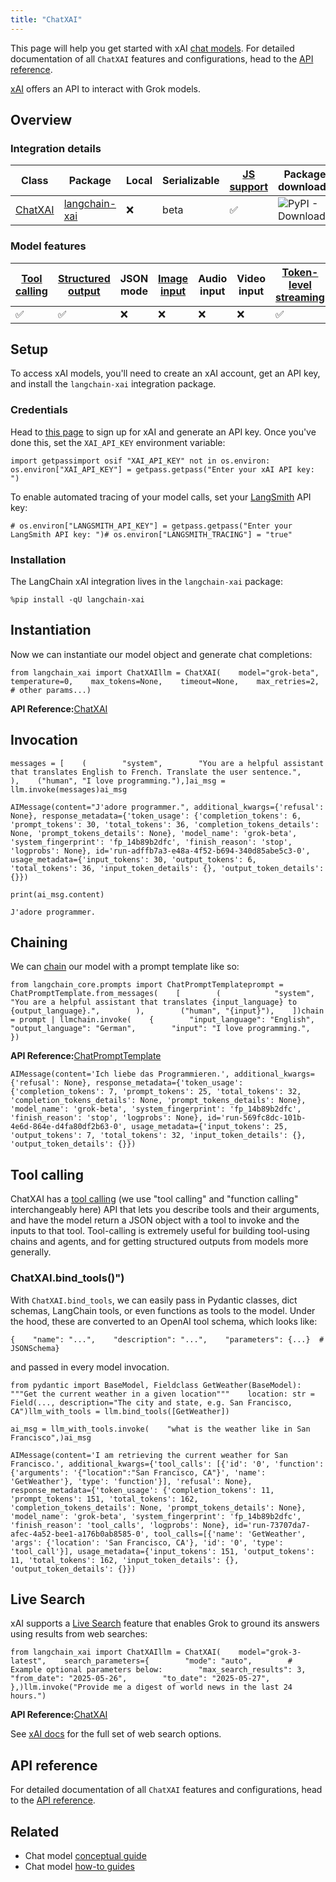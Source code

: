 ```yaml
---
title: "ChatXAI"
---
```


This page will help you get started with xAI [chat models](/src/oss/concepts/chat_models). For detailed documentation of all `ChatXAI` features and configurations, head to the [API reference](https://python.langchain.com/api_reference/xai/chat_models/langchain_xai.chat_models.ChatXAI.html).

[xAI](https://console.x.ai/) offers an API to interact with Grok models.

## Overview

### Integration details

| Class                                                                                                        | Package                                                                    | Local | Serializable | [JS support](https://js.langchain.com/oss/integrations/chat/xai) | Package downloads                                                             | Package latest                                                             |
| ------------------------------------------------------------------------------------------------------------ | -------------------------------------------------------------------------- | ----- | ------------ | ----------------------------------------------------------------- | ----------------------------------------------------------------------------- | -------------------------------------------------------------------------- |
| [ChatXAI](https://python.langchain.com/api_reference/xai/chat_models/langchain_xai.chat_models.ChatXAI.html) | [langchain-xai](https://python.langchain.com/api_reference/xai/index.html) | ❌     | beta         | ✅                                                                 | ![PyPI - Downloads](/images/oss/integrations/chat/xai/pypi/dm/langchain-xai) | ![PyPI - Version](/images/oss/integrations/chat/xai/pypi/v/langchain-xai) |

### Model features

| [Tool calling](/src/oss/how_to/tool_calling) | [Structured output](/src/oss/how_to/structured_output) | JSON mode | [Image input](/src/oss/how_to/multimodal_inputs) | Audio input | Video input | [Token-level streaming](/src/oss/how_to/chat_streaming) | Native async | [Token usage](/src/oss/how_to/chat_token_usage_tracking) | [Logprobs](/src/oss/how_to/logprobs) |
| ------------------------------------------ | ---------------------------------------------------- | --------- | ---------------------------------------------- | ----------- | ----------- | ----------------------------------------------------- | ------------ | ------------------------------------------------------ | ---------------------------------- |
| ✅                                          | ✅                                                    | ❌         | ❌                                              | ❌           | ❌           | ✅                                                     | ❌            | ✅                                                      | ✅                                  |

## Setup

To access xAI models, you'll need to create an xAI account, get an API key, and install the `langchain-xai` integration package.

### Credentials

Head to [this page](https://console.x.ai/) to sign up for xAI and generate an API key. Once you've done this, set the `XAI_API_KEY` environment variable:

```
import getpassimport osif "XAI_API_KEY" not in os.environ:    os.environ["XAI_API_KEY"] = getpass.getpass("Enter your xAI API key: ")
```

To enable automated tracing of your model calls, set your [LangSmith](https://docs.smith.langchain.com/) API key:

```
# os.environ["LANGSMITH_API_KEY"] = getpass.getpass("Enter your LangSmith API key: ")# os.environ["LANGSMITH_TRACING"] = "true"
```

### Installation

The LangChain xAI integration lives in the `langchain-xai` package:

```
%pip install -qU langchain-xai
```

## Instantiation

Now we can instantiate our model object and generate chat completions:

```
from langchain_xai import ChatXAIllm = ChatXAI(    model="grok-beta",    temperature=0,    max_tokens=None,    timeout=None,    max_retries=2,    # other params...)
```

**API Reference:**[ChatXAI](https://python.langchain.com/api_reference/xai/chat_models/langchain_xai.chat_models.ChatXAI.html)

## Invocation

```
messages = [    (        "system",        "You are a helpful assistant that translates English to French. Translate the user sentence.",    ),    ("human", "I love programming."),]ai_msg = llm.invoke(messages)ai_msg
```

```
AIMessage(content="J'adore programmer.", additional_kwargs={'refusal': None}, response_metadata={'token_usage': {'completion_tokens': 6, 'prompt_tokens': 30, 'total_tokens': 36, 'completion_tokens_details': None, 'prompt_tokens_details': None}, 'model_name': 'grok-beta', 'system_fingerprint': 'fp_14b89b2dfc', 'finish_reason': 'stop', 'logprobs': None}, id='run-adffb7a3-e48a-4f52-b694-340d85abe5c3-0', usage_metadata={'input_tokens': 30, 'output_tokens': 6, 'total_tokens': 36, 'input_token_details': {}, 'output_token_details': {}})
```

```
print(ai_msg.content)
```

```
J'adore programmer.
```

## Chaining

We can [chain](/src/oss/how_to/sequence) our model with a prompt template like so:

```
from langchain_core.prompts import ChatPromptTemplateprompt = ChatPromptTemplate.from_messages(    [        (            "system",            "You are a helpful assistant that translates {input_language} to {output_language}.",        ),        ("human", "{input}"),    ])chain = prompt | llmchain.invoke(    {        "input_language": "English",        "output_language": "German",        "input": "I love programming.",    })
```

**API Reference:**[ChatPromptTemplate](https://python.langchain.com/api_reference/core/prompts/langchain_core.prompts.chat.ChatPromptTemplate.html)

```
AIMessage(content='Ich liebe das Programmieren.', additional_kwargs={'refusal': None}, response_metadata={'token_usage': {'completion_tokens': 7, 'prompt_tokens': 25, 'total_tokens': 32, 'completion_tokens_details': None, 'prompt_tokens_details': None}, 'model_name': 'grok-beta', 'system_fingerprint': 'fp_14b89b2dfc', 'finish_reason': 'stop', 'logprobs': None}, id='run-569fc8dc-101b-4e6d-864e-d4fa80df2b63-0', usage_metadata={'input_tokens': 25, 'output_tokens': 7, 'total_tokens': 32, 'input_token_details': {}, 'output_token_details': {}})
```

## Tool calling

ChatXAI has a [tool calling](https://docs.x.ai/docs#capabilities) (we use "tool calling" and "function calling" interchangeably here) API that lets you describe tools and their arguments, and have the model return a JSON object with a tool to invoke and the inputs to that tool. Tool-calling is extremely useful for building tool-using chains and agents, and for getting structured outputs from models more generally.

### ChatXAI.bind\_tools()")

With `ChatXAI.bind_tools`, we can easily pass in Pydantic classes, dict schemas, LangChain tools, or even functions as tools to the model. Under the hood, these are converted to an OpenAI tool schema, which looks like:

```
{    "name": "...",    "description": "...",    "parameters": {...}  # JSONSchema}
```

and passed in every model invocation.

```
from pydantic import BaseModel, Fieldclass GetWeather(BaseModel):    """Get the current weather in a given location"""    location: str = Field(..., description="The city and state, e.g. San Francisco, CA")llm_with_tools = llm.bind_tools([GetWeather])
```

```
ai_msg = llm_with_tools.invoke(    "what is the weather like in San Francisco",)ai_msg
```

```
AIMessage(content='I am retrieving the current weather for San Francisco.', additional_kwargs={'tool_calls': [{'id': '0', 'function': {'arguments': '{"location":"San Francisco, CA"}', 'name': 'GetWeather'}, 'type': 'function'}], 'refusal': None}, response_metadata={'token_usage': {'completion_tokens': 11, 'prompt_tokens': 151, 'total_tokens': 162, 'completion_tokens_details': None, 'prompt_tokens_details': None}, 'model_name': 'grok-beta', 'system_fingerprint': 'fp_14b89b2dfc', 'finish_reason': 'tool_calls', 'logprobs': None}, id='run-73707da7-afec-4a52-bee1-a176b0ab8585-0', tool_calls=[{'name': 'GetWeather', 'args': {'location': 'San Francisco, CA'}, 'id': '0', 'type': 'tool_call'}], usage_metadata={'input_tokens': 151, 'output_tokens': 11, 'total_tokens': 162, 'input_token_details': {}, 'output_token_details': {}})
```

## Live Search

xAI supports a [Live Search](https://docs.x.ai/oss/guides/live-search) feature that enables Grok to ground its answers using results from web searches:

```
from langchain_xai import ChatXAIllm = ChatXAI(    model="grok-3-latest",    search_parameters={        "mode": "auto",        # Example optional parameters below:        "max_search_results": 3,        "from_date": "2025-05-26",        "to_date": "2025-05-27",    },)llm.invoke("Provide me a digest of world news in the last 24 hours.")
```

**API Reference:**[ChatXAI](https://python.langchain.com/api_reference/xai/chat_models/langchain_xai.chat_models.ChatXAI.html)

See [xAI docs](https://docs.x.ai/oss/guides/live-search) for the full set of web search options.

## API reference

For detailed documentation of all `ChatXAI` features and configurations, head to the [API reference](https://python.langchain.com/api_reference/xai/chat_models/langchain_xai.chat_models.ChatXAI.html).

## Related

* Chat model [conceptual guide](/src/oss/concepts/chat_models)
* Chat model [how-to guides](/src/oss/how_to/#chat-models)
